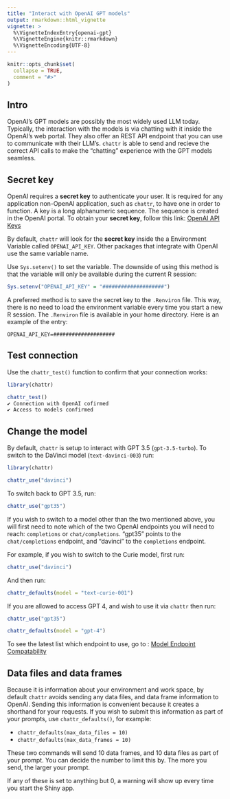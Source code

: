 ```yaml
---
title: "Interact with OpenAI GPT models"
output: rmarkdown::html_vignette
vignette: >
  %\VignetteIndexEntry{openai-gpt}
  %\VignetteEngine{knitr::rmarkdown}
  %\VignetteEncoding{UTF-8}
---
```


```r
knitr::opts_chunk$set(
  collapse = TRUE,
  comment = "#>"
)
```

## Intro

OpenAI's GPT models are possibly the most widely used LLM today. Typically, the
interaction with the models is via chatting with it inside the OpenAI's web
portal. They also offer an REST API endpoint that you can use to communicate
with their LLM's. `chattr` is able to send and recieve the correct API calls 
to make the "chatting" experience with the GPT models seamless.  

## Secret key

OpenAI requires a **secret key** to authenticate your user. It is required for 
any application non-OpenAI application, such as `chattr`, to have one in order 
to function. A key is a long alphanumeric sequence. The sequence is created in 
the OpenAI portal. To obtain your **secret key**, follow this link: 
[OpenAI API Keys](https://platform.openai.com/account/api-keys)

By default, `chattr` will look for the **secret key** inside the a Environment
Variable called `OPENAI_API_KEY`. Other packages that integrate with OpenAI use 
the same variable name.

Use `Sys.setenv()` to set the variable. The downside of using this method is
that the variable will only be available during the current R session:

``` r
Sys.setenv("OPENAI_API_KEY" = "####################")
```

A preferred method is to save the secret key to the `.Renviron` file. This way, 
there is no need to load the environment variable every time you start a new R
session. The `.Renviron` file is available in your home directory. Here is an 
example of the entry:

```         
OPENAI_API_KEY=####################
```

## Test connection 

Use the `chattr_test()` function to confirm that your connection works:

``` r
library(chattr)

chattr_test()
✔ Connection with OpenAI cofirmed
✔ Access to models confirmed
```

## Change the model

By default, `chattr` is setup to interact with GPT 3.5 (`gpt-3.5-turbo`). To
switch to the DaVinci model (`text-davinci-003`) run:

```r
library(chattr)

chattr_use("davinci")
```

To switch back to GPT 3.5, run:

```r
chattr_use("gpt35")
```

If you wish to switch to a model other than the two mentioned above, you will
first need to note which of the two OpenAI endpoints you will need to reach: 
`completions` or `chat/completions`. "gpt35" points to the `chat/completions` 
endpoint, and "davinci" to the `completions` endpoint.

For example, if you wish to switch to the Curie model, first run:

```r
chattr_use("davinci")
```

And then run:

```r
chattr_defaults(model = "text-curie-001")
```
If you are allowed to access GPT 4, and wish to use it via `chattr` then run:

```r
chattr_use("gpt35")
```

```r
chattr_defaults(model = "gpt-4")
```
To see the latest list which endpoint to use, go to : [Model Endpoint Compatability](https://platform.openai.com/docs/models/model-endpoint-compatibility)

## Data files and data frames

Because it is information about your environment and work space, by default 
`chattr` avoids sending any data files, and data frame information to OpenAI. 
Sending this information is convenient because it creates a shorthand for your
requests. If you wish to submit this information as part of your prompts, 
use `chattr_defaults()`, for example:

- `chattr_defaults(max_data_files = 10)`
- `chattr_defaults(max_data_frames = 10)`

These two commands will send 10 data frames, and 10 data files as part of your
prompt.  You can decide the number to limit this by. The more you send,
the larger your prompt.

If any of these is set to anything but 0, a warning will show up every time
you start the Shiny app.
